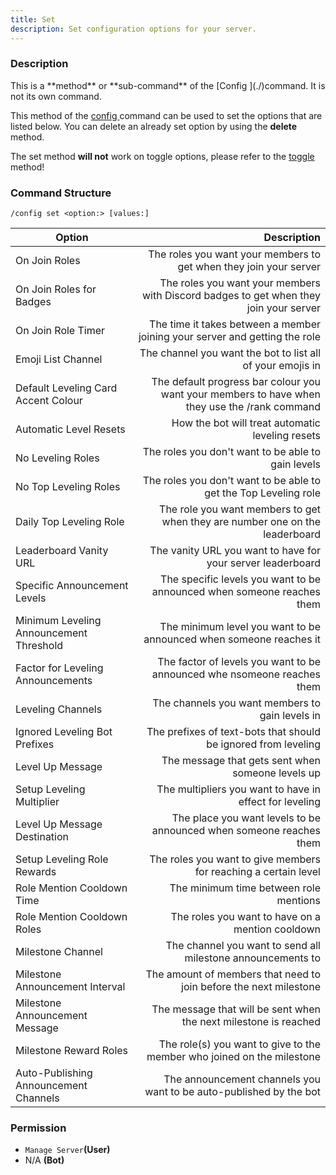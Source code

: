```yaml
---
title: Set
description: Set configuration options for your server.
---
```


### Description

<Callout type="warning">
This is a **method** or **sub-command** of the [Config ](./)command. It is not its own command.
</Callout>

This method of the [config ](./)command can be used to set the options that are listed below. You can delete an already set option by using the **delete** method.

The set method **will not** work on toggle options, please refer to the [toggle](broken-reference) method!

### Command Structure

```
/config set <option:> [values:]
```

| Option                                  |                                                                                   Description |
| --------------------------------------- | --------------------------------------------------------------------------------------------: |
| On Join Roles                           |                             The roles you want your members to get when they join your server |
| On Join Roles for Badges                |         The roles you want your members with Discord badges to get when they join your server |
| On Join Role Timer                      |                   The time it takes between a member joining your server and getting the role |
| Emoji List Channel                      |                                    The channel you want the bot to list all of your emojis in |
| Default Leveling Card Accent Colour     | The default progress bar colour you want your members to have when they use the /rank command |
| Automatic Level Resets                  |                                              How the bot will treat automatic leveling resets |
| No Leveling Roles                       |                                            The roles you don't want to be able to gain levels |
| No Top Leveling Roles                   |                              The roles you don't want to be able to get the Top Leveling role |
| Daily Top Leveling Role                 |                  The role you want members to get when they are number one on the leaderboard |
| Leaderboard Vanity URL                  |                                   The vanity URL you want to have for your server leaderboard |
| Specific Announcement Levels            |                        The specific levels you want to be announced when someone reaches them |
| Minimum Leveling Announcement Threshold |                            The minimum level you want to be announced when someone reaches it |
| Factor for Leveling Announcements       |                       The factor of levels you want to be announced whe nsomeone reaches them |
| Leveling Channels                       |                                               The channels you want members to gain levels in |
| Ignored Leveling Bot Prefixes           |                                The prefixes of text-bots that should be ignored from leveling |
| Level Up Message                        |                                             The message that gets sent when someone levels up |
| Setup Leveling Multiplier               |                                       The multipliers you want to have in effect for leveling |
| Level Up Message Destination            |                           The place you want levels to be announced when someone reaches them |
| Setup Leveling Role Rewards             |                               The roles you want to give members for reaching a certain level |
| Role Mention Cooldown Time              |                                                        The minimum time between role mentions |
| Role Mention Cooldown Roles             |                                              The roles you want to have on a mention cooldown |
| Milestone Channel                       |                                   The channel you want to send all milestone announcements to |
| Milestone Announcement Interval         |                             The amount of members that need to join before the next milestone |
| Milestone Announcement Message          |                              The message that will be sent when the next milestone is reached |
| Milestone Reward Roles                  |                        The role(s) you want to give to the member who joined on the milestone |
| Auto-Publishing Announcement Channels   |                            The announcement channels you want to be auto-published by the bot |

### **Permission**

* `Manage Server`**(User)**
* N/A **(Bot)**

